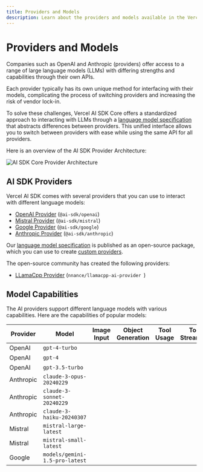 ```yaml
---
title: Providers and Models
description: Learn about the providers and models available in the Vercel AI SDK.
---
```


# Providers and Models

Companies such as OpenAI and Anthropic (providers) offer access to a range of large language models (LLMs) with differing strengths and capabilities through their own APIs.

Each provider typically has its own unique method for interfacing with their models, complicating the process of switching providers and increasing the risk of vendor lock-in.

To solve these challenges, Vercel AI SDK Core offers a standardized approach to interacting with LLMs through a [language model specification](https://github.com/vercel/ai/tree/main/packages/provider/src/language-model/v1) that abstracts differences between providers. This unified interface allows you to switch between providers with ease while using the same API for all providers.

Here is an overview of the AI SDK Provider Architecture:

![AI SDK Core Provider Architecture](/images/ai-sdk-diagram.png)

## AI SDK Providers

Vercel AI SDK comes with several providers that you can use to interact with different language models:

- [OpenAI Provider](/providers/ai-sdk-providers/openai) (`@ai-sdk/openai`)
- [Mistral Provider](/providers/ai-sdk-providers/mistral) (`@ai-sdk/mistral`)
- [Google Provider](/providers/ai-sdk-providers/google-generative-ai) (`@ai-sdk/google`)
- [Anthropic Provider](/providers/ai-sdk-providers/anthropic) (`@ai-sdk/anthropic`)

Our [language model specification](https://github.com/vercel/ai/tree/main/packages/provider/src/language-model/v1) is published as an open-source package, which you can use to create [custom providers](/providers/community-providers/custom-providers).

The open-source community has created the following providers:

- [LLamaCpp Provider](/providers/community-providers/llama-cpp) (`nnance/llamacpp-ai-provider `)

## Model Capabilities

The AI providers support different language models with various capabilities.
Here are the capabilities of popular models:

| Provider  | Model                          | Image Input         | Object Generation   | Tool Usage          | Tool Streaming      |
| --------- | ------------------------------ | ------------------- | ------------------- | ------------------- | ------------------- |
| OpenAI    | `gpt-4-turbo`                  | <Check size={18} /> | <Check size={18} /> | <Check size={18} /> | <Check size={18} /> |
| OpenAI    | `gpt-4`                        | <Cross size={18} /> | <Check size={18} /> | <Check size={18} /> | <Check size={18} /> |
| OpenAI    | `gpt-3.5-turbo`                | <Cross size={18} /> | <Check size={18} /> | <Check size={18} /> | <Check size={18} /> |
| Anthropic | `claude-3-opus-20240229`       | <Check size={18} /> | <Check size={18} /> | <Check size={18} /> | <Cross size={18} /> |
| Anthropic | `claude-3-sonnet-20240229`     | <Check size={18} /> | <Check size={18} /> | <Check size={18} /> | <Cross size={18} /> |
| Anthropic | `claude-3-haiku-20240307`      | <Check size={18} /> | <Check size={18} /> | <Check size={18} /> | <Cross size={18} /> |
| Mistral   | `mistral-large-latest`         | <Cross size={18} /> | <Check size={18} /> | <Check size={18} /> | <Check size={18} /> |
| Mistral   | `mistral-small-latest`         | <Cross size={18} /> | <Check size={18} /> | <Check size={18} /> | <Check size={18} /> |
| Google    | `models/gemini-1.5-pro-latest` | <Check size={18} /> | <Cross size={18} /> | <Check size={18} /> | <Check size={18} /> |
